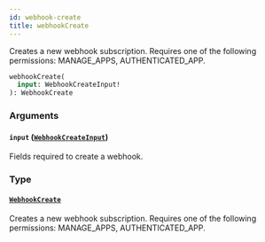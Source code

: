 ```yaml
---
id: webhook-create
title: webhookCreate
---
```



Creates a new webhook subscription. Requires one of the following permissions: MANAGE_APPS, AUTHENTICATED_APP.

```graphql
webhookCreate(
  input: WebhookCreateInput!
): WebhookCreate
```


### Arguments

#### `input` ([`WebhookCreateInput`](../../../developer/api-reference/inputs/webhook-create-input))

Fields required to create a webhook.


### Type

#### [`WebhookCreate`](../../../developer/api-reference/objects/webhook-create) 

Creates a new webhook subscription. Requires one of the following permissions: MANAGE_APPS, AUTHENTICATED_APP.




